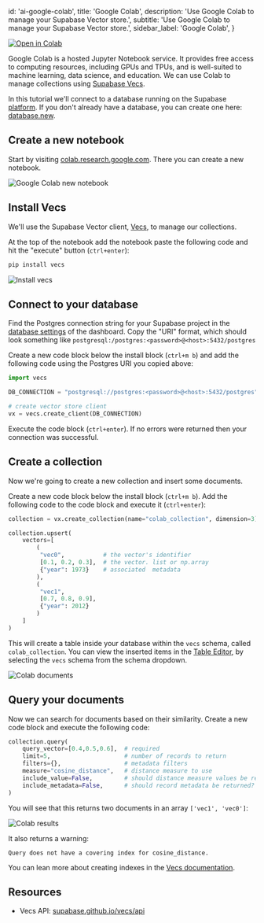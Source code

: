 
  id: 'ai-google-colab',
  title: 'Google Colab',
  description: 'Use Google Colab to manage your Supabase Vector store.',
  subtitle: 'Use Google Colab to manage your Supabase Vector store.',
  sidebar_label: 'Google Colab',
}

[![Open in Colab](/docs/img/ai/colab-badge.svg)](https://colab.research.google.com/github/supabase/supabase/blob/master/examples/ai/vector_hello_world.ipynb)

Google Colab is a hosted Jupyter Notebook service. It provides free access to computing resources, including GPUs and TPUs, and is well-suited to machine learning, data science, and education. We can use Colab to manage collections using [Supabase Vecs](/docs/ai/vecs-python-client).

In this tutorial we'll connect to a database running on the Supabase [platform](https://app.supabase.com/). If you don't already have a database, you can create one here: [database.new](https://database.new).

## Create a new notebook

Start by visiting [colab.research.google.com](https://colab.research.google.com/). There you can create a new notebook.

![Google Colab new notebook](/docs/img/ai/google-colab/colab-new.png)

## Install Vecs

We'll use the Supabase Vector client, [Vecs](/docs/guides/ai/vecs-python-client), to manage our collections.

At the top of the notebook add the notebook paste the following code and hit the "execute" button (`ctrl+enter`):

```py
pip install vecs
```

![Install vecs](/docs/img/ai/google-colab/install-vecs.png)

## Connect to your database

Find the Postgres connection string for your Supabase project in the [database settings](https://app.supabase.com/_/settings/database) of the dashboard. Copy the "URI" format, which should look something like `postgresql:/postgres:<password>@<host>:5432/postgres`

Create a new code block below the install block (`ctrl+m b`) and add the following code using the Postgres URI you copied above:

```py
import vecs

DB_CONNECTION = "postgresql://postgres:<password>@<host>:5432/postgres"

# create vector store client
vx = vecs.create_client(DB_CONNECTION)
```

Execute the code block (`ctrl+enter`). If no errors were returned then your connection was successful.

## Create a collection

Now we're going to create a new collection and insert some documents.

Create a new code block below the install block (`ctrl+m b`). Add the following code to the code block and execute it (`ctrl+enter`):

```py
collection = vx.create_collection(name="colab_collection", dimension=3)

collection.upsert(
    vectors=[
        (
         "vec0",           # the vector's identifier
         [0.1, 0.2, 0.3],  # the vector. list or np.array
         {"year": 1973}    # associated  metadata
        ),
        (
         "vec1",
         [0.7, 0.8, 0.9],
         {"year": 2012}
        )
    ]
)
```

This will create a table inside your database within the `vecs` schema, called `colab_collection`. You can view the inserted items in the [Table Editor](https://app.supabase.com/project/_/editor/), by selecting the `vecs` schema from the schema dropdown.

![Colab documents](/docs/img/ai/google-colab/colab-documents.png)

## Query your documents

Now we can search for documents based on their similarity. Create a new code block and execute the following code:

```py
collection.query(
    query_vector=[0.4,0.5,0.6],  # required
    limit=5,                     # number of records to return
    filters={},                  # metadata filters
    measure="cosine_distance",   # distance measure to use
    include_value=False,         # should distance measure values be returned?
    include_metadata=False,      # should record metadata be returned?
)
```

You will see that this returns two documents in an array `['vec1', 'vec0']`:

![Colab results](/docs/img/ai/google-colab/colab-results.png)

It also returns a warning:

```
Query does not have a covering index for cosine_distance.
```

You can lean more about creating indexes in the [Vecs documentation](https://supabase.github.io/vecs/api/#create-an-index).

## Resources

- Vecs API: [supabase.github.io/vecs/api](https://supabase.github.io/vecs/api)


